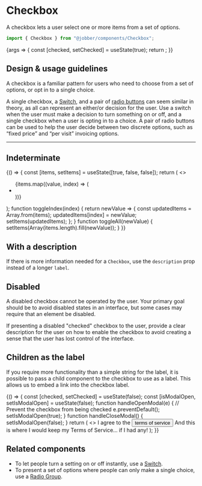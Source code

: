
<Meta title="Components/Checkbox" component={Checkbox} />

# Checkbox

A checkbox lets a user select one or more items from a set of options.

```ts
import { Checkbox } from "@jobber/components/Checkbox";
```

<Canvas>
  <Story
    name="Checkbox"
    args={{
      label: "Save card for future use",
    }}
  >
    {args => {
      const [checked, setChecked] = useState(true);
      return <Checkbox {...args} checked={checked} onChange={setChecked} />;
    }}
  </Story>
</Canvas>

<ArgsTable of={Checkbox} story="Checkbox" />

## Design & usage guidelines

A checkbox is a familiar pattern for users who need to choose from a set of
options, or opt in to a single choice.

A single checkbox, a [Switch](/docs/components-switch--switch-story), and a pair
of [radio buttons](/docs/components-radiogroup--radio-group) can seem similar in
theory, as all can represent an either/or decision for the user. Use a switch
when the user must make a decision to turn something on or off, and a single
checkbox when a user is opting in to a choice. A pair of radio buttons can be
used to help the user decide between two discrete options, such as “fixed price”
and “per visit” invoicing options.

---

## Indeterminate

<Canvas>
  <ExampleWithHooks>
    {() => {
      const [items, setItems] = useState([true, false, false]);
      return (
        <>
          <Checkbox
            label="Select All"
            checked={!items.includes(false)}
            onChange={toggleAll}
            indeterminate={items.includes(false) && items.includes(true)}
          />
          <ul>
            {items.map((value, index) => (
              <li key={index}>
                <Checkbox
                  label={`Item ${index}`}
                  checked={value}
                  onChange={toggleIndex(index)}
                />
              </li>
            ))}
          </ul>
        </>
      );
      function toggleIndex(index) {
        return newValue => {
          const updatedItems = Array.from(items);
          updatedItems[index] = newValue;
          setItems(updatedItems);
        };
      }
      function toggleAll(newValue) {
        setItems(Array(items.length).fill(newValue));
      }
    }}
  </ExampleWithHooks>
</Canvas>

## With a description

If there is more information needed for a `Checkbox`, use the `description` prop
instead of a longer `label`.

<Canvas>
  <Checkbox
    label="Save card for future use"
    description="If you save your card now, you'll never need to save it again."
  />
</Canvas>

## Disabled

A disabled checkbox cannot be operated by the user. Your primary goal should be
to avoid disabled states in an interface, but some cases may require that an
element be disabled.

If presenting a disabled "checked" checkbox to the user, provide a clear
description for the user on how to enable the checkbox to avoid creating a sense
that the user has lost control of the interface.

<Canvas>
  <Checkbox
    disabled={true}
    defaultChecked={true}
    label="Subscribe on marketing emails"
  />
</Canvas>

## Children as the label

If you require more functionality than a simple string for the label, it is
possible to pass a child component to the checkbox to use as a label. This
allows us to embed a link into the checkbox label.

<Canvas>
  <ExampleWithHooks>
    {() => {
      const [checked, setChecked] = useState(false);
      const [isModalOpen, setIsModalOpen] = useState(false);
      function handleOpenModal(e) {
        // Prevent the checkbox from being checked
        e.preventDefault();
        setIsModalOpen(true);
      }
      function handleCloseModal() {
        setIsModalOpen(false);
      }
      return (
        <>
          <Checkbox checked={checked} onChange={setChecked}>
            <Text>
              I agree to the
              <button
                style={{
                  color: "var(--color-interactive)",
                  fontFamily: "inherit",
                  fontSize: "inherit",
                  padding: "0",
                  textDecoration: "underline",
                  background: "transparent",
                  border: "none",
                }}
                onClick={handleOpenModal}
              >
                terms of service
              </button>
            </Text>
          </Checkbox>
          <Modal
            title="Terms of Service"
            open={isModalOpen}
            onRequestClose={handleCloseModal}
          >
            <Content>
              <Text>
                And this is where I would keep my Terms of Service... if I had
                any!
              </Text>
            </Content>
          </Modal>
        </>
      );
    }}
  </ExampleWithHooks>
</Canvas>

## Related components

- To let people turn a setting on or off instantly, use a
  [Switch](/docs/components-switch--switch-story).
- To present a set of options where people can only make a single choice, use a
  [Radio Group](/docs/components-radiogroup--radio-group).
